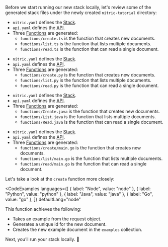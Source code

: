 Before we start running our new stack locally, let's review some of the generated stack files under the newly created `nitric-tutorial` directory:

<ShowIf lang="node">

- `nitric.yaml` defines the [Stack](/docs/intro/concepts/stacks).
- `api.yaml` defines the [API](/docs/intro/concepts/nitric-apis).
- Three [Functions](/docs/intro/concepts/functions) are generated:
  - `functions/create.ts` is the function that creates new documents.
  - `functions/list.ts` is the function that lists multiple documents.
  - `functions/read.ts` is the function that can read a single document.

</ShowIf>
<ShowIf lang="python">

- `nitric.yaml` defines the [Stack](/docs/intro/concepts/stacks).
- `api.yaml` defines the [API](/docs/intro/concepts/nitric-apis).
- Three [Functions](/docs/intro/concepts/functions) are generated:
  - `functions/create.py` is the function that creates new documents.
  - `functions/list.py` is the function that lists multiple documents.
  - `functions/read.py` is the function that can read a single document.

</ShowIf>
<ShowIf lang="java">

- `nitric.yaml` defines the [Stack](/docs/intro/concepts/stacks).
- `api.yaml` defines the [API](/docs/intro/concepts/nitric-apis).
- Three [Functions](/docs/intro/concepts/functions) are generated:
  - `functions/Create.java` is the function that creates new documents.
  - `functions/List.java` is the function that lists multiple documents.
  - `functions/Read.java` is the function that can read a single document.

</ShowIf>
<ShowIf lang="go">

- `nitric.yaml` defines the [Stack](/docs/intro/concepts/stacks).
- `api.yaml` defines the [API](/docs/intro/concepts/nitric-apis).
- Three [Functions](/docs/intro/concepts/functions) are generated:
  - `functions/create/main.go` is the function that creates new documents.
  - `functions/list/main.go` is the function that lists multiple documents.
  - `functions/read/main.go` is the function that can read a single document.

</ShowIf>

Let's take a look at the `create` function more closely:

<CodeExamples 
	languages={[
	{
		label: "Node",
		value: "node"
	},
	{
		label: "Python",
		value: "python"
	},
	{
		label: "Java",
		value: "java"
	},
	{
		label: "Go",
		value: "go"
	},
	]}
	defaultLang="node"
>

<CodeSnippet snippet="nitrictech/nitric-examples/typescript/snippets/functions/create.ts" />

<CodeSnippet snippet="nitrictech/nitric-examples/python/snippets/functions/create.py" />

<CodeSnippet snippet="nitrictech/nitric-examples/java/snippets/src/main/java/function/Create.java" />

<CodeSnippet snippet="nitrictech/nitric-examples/go/snippets/functions/create/main.go" />

</CodeExamples>

This function achieves the following:

- Takes an example from the request object.
- Generates a unique id for the new document.
- Creates the new example document in the `examples` collection.

Next, you’ll run your stack locally. 🚀
